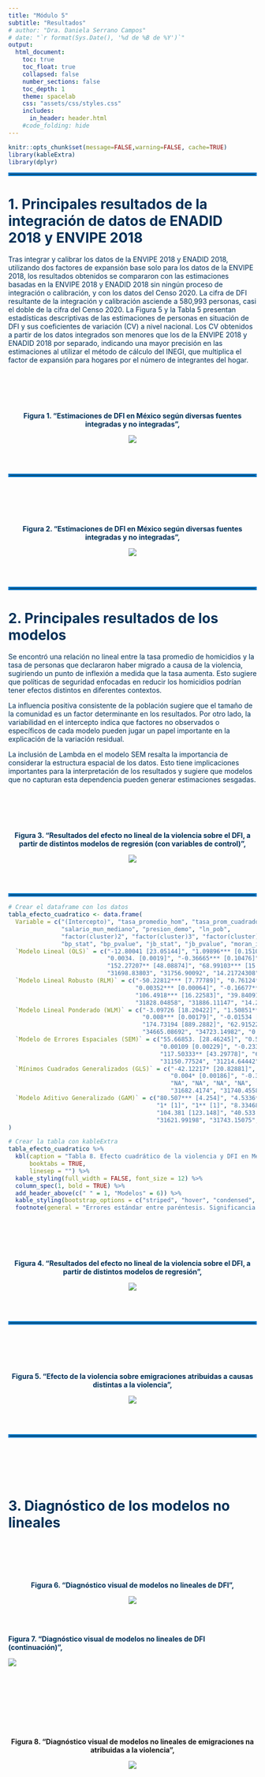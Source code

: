 ```yaml
---
title: "Módulo 5"
subtitle: "Resultados"
# author: "Dra. Daniela Serrano Campos"
# date: "`r format(Sys.Date(), '%d de %B de %Y')`"
output:
  html_document:
    toc: true
    toc_float: true
    collapsed: false
    number_sections: false
    toc_depth: 1
    theme: spacelab
    css: "assets/css/styles.css"
    includes:
      in_header: header.html
    #code_folding: hide
---
```

<style type="text/css">
.navbar {
  background-color: #0077C8 !important; /* Cambia este valor para ajustar el color del cintillo */
  border-color: #0077C8 !important; /* Opcional: cambia también el color del borde si es necesario */
}


TOC {
  color: #0077C8; 
}

.list-group-item.active, .list-group-item.active:focus, .list-group-item.active:hover {
    z-index: 2;
    color: #003057;
    background-color: #0077C8;
    border-color: #0077C8;
}

hr.cintillo {
  border: 3px solid #0077C8; /* Color y grosor del cintillo */
  margin: 20px 0; /* Espaciado arriba y abajo del cintillo */
}
</style>

<div style="color: #003057;">

```r
knitr::opts_chunk$set(message=FALSE,warning=FALSE, cache=TRUE)
library(kableExtra)
library(dplyr)
```
<hr style="border: 3px solid#0077C8;" />

# 1. Principales resultados de la integración de datos de ENADID 2018 y ENVIPE 2018


Tras integrar y calibrar los datos de la ENVIPE 2018 y ENADID 2018, utilizando dos factores de expansión base solo para los datos de la ENVIPE 2018, los resultados obtenidos se compararon con las estimaciones basadas en la ENVIPE 2018 y ENADID 2018 sin ningún proceso de integración o calibración, y con los datos del Censo 2020. La cifra de DFI resultante de la integración y calibración asciende a 580,993 personas, casi el doble de la cifra del Censo 2020.
La Figura 5 y la Tabla 5 presentan estadísticas descriptivas de las estimaciones de personas en situación de DFI y sus coeficientes de variación (CV) a nivel nacional. Los CV obtenidos a partir de los datos integrados son menores que los de la ENVIPE 2018 y ENADID 2018 por separado, indicando una mayor precisión en las estimaciones al utilizar el método de cálculo del INEGI, que multiplica el factor de expansión para hogares por el número de integrantes del hogar.

<br><br>
<br><br>
<div style="text-align: center;">
  <p><strong>Figura 1. "Estimaciones de DFI en México según diversas fuentes integradas y no integradas",</strong></p>
  ![](imagenes/grafica_estimaciones_dfi2.png) 
  
</div>

  
<br><br>
<hr style="border: 3px solid#0077C8;" />


<br><br>
<br><br>
<div style="text-align: center;">
  <p><strong>Figura 2. "Estimaciones de DFI en México según diversas fuentes integradas y no integradas",</strong></p>
  ![](imagenes/grafica_coeficientes_variacion2.png) 
  
</div>

  
<br><br>
<hr style="border: 3px solid#0077C8;" />


# 2. Principales resultados de los modelos


Se encontró una relación no lineal entre la tasa promedio de homicidios y la tasa de personas que declararon haber migrado a causa de la violencia, sugiriendo un punto de inflexión a medida que la tasa aumenta. Esto sugiere que políticas de seguridad enfocadas en reducir los homicidios podrían tener efectos distintos en diferentes contextos.

La influencia positiva consistente de la población sugiere que el tamaño de la comunidad es un factor determinante en los resultados. Por otro lado, la variabilidad en el intercepto indica que factores no observados o específicos de cada modelo pueden jugar un papel importante en la explicación de la variación residual.

La inclusión de Lambda en el modelo SEM resalta la importancia de considerar la estructura espacial de los datos. Esto tiene implicaciones importantes para la interpretación de los resultados y sugiere que modelos que no capturan esta dependencia pueden generar estimaciones sesgadas.


<br><br>
<br><br>
<div style="text-align: center;">
  <p><strong>Figura 3. "Resultados del efecto no lineal de la violencia sobre el DFI, a partir de distintos modelos de regresión (con variables de control)",</strong></p>
  ![](imagenes/coefplot_modelos_cuadratico_facet_controles.png) 
  
</div>

  
<br><br>
<hr style="border: 3px solid#0077C8;" />


```r

# Crear el dataframe con los datos
tabla_efecto_cuadratico <- data.frame(
  Variable = c("(Intercepto)", "tasa_promedio_hom", "tasa_prom_cuadrado", 
               "salario_mun_mediano", "presion_demo", "ln_pob", 
               "factor(cluster)2", "factor(cluster)3", "factor(cluster)4", "lambda", "aic", "bic", 
               "bp_stat", "bp_pvalue", "jb_stat", "jb_pvalue", "moran_i", "moran_p", "indice de condicion"),
  `Modelo Lineal (OLS)` = c("-12.80041 [23.05144]", "1.09896*** [0.15108]", "-0.00051*** [0.00008]", 
                            "0.0034. [0.0019]", "-0.36665*** [0.10476]", "11.52312*** [2.77471]", 
                            "152.27207** [48.08874]", "68.99103*** [15.56738]", "82.98724** [26.14819]", "NA", 
                            "31698.83803", "31756.90092", "14.21724308", "0.076275852", "367775.2295", "0", "NA", "NA", "21.77"),
  `Modelo Lineal Robusto (RLM)` = c("-50.22812*** [7.77789]", "0.76124*** [0.05098]", "-0.00035*** [0.00003]", 
                                    "0.00352*** [0.00064]", "-0.16677*** [0.03535]", "10.23642*** [0.93623]", 
                                    "106.4918*** [16.22583]", "39.84091*** [5.25266]", "54.70832*** [8.82277]", "NA", 
                                    "31828.04858", "31886.11147", "14.21724308", "0.076275852", "359061.7597", "0", "NA", "NA", "21.77"),
  `Modelo Lineal Ponderado (WLM)` = c("-3.09726 [18.20422]", "1.50851*** [0.32374]", "-0.0007*** [0.00016]", 
                                      "0.008*** [0.00179]", "-0.01534 [0.11152]", "4.24538 [3.00555]", 
                                      "174.73194 [889.2882]", "62.91522 [92.7205]", "98.22413 [300.39051]", "NA", 
                                      "34665.08692", "34723.14982", "0.013807732", "1", "355806.6715", "0", "NA", "NA", "21.77"),
  `Modelo de Errores Espaciales (SEM)` = c("55.66853. [28.46245]", "0.56376*** [0.13328]", "-0.00027*** [0.00007]", 
                                           "0.00109 [0.00229]", "-0.23352. [0.12074]", "4.12048 [3.03994]", 
                                           "117.50333** [43.29778]", "69.69731*** [13.86591]", "86.99591*** [23.61548]", "0.58241*** [0.02134]", 
                                           "31150.77524", "31214.64442", "7.1917", "0.5161", "493931", "0", "-0.010337535", "0.799148798", "21.77"),
  `Mínimos Cuadrados Generalizados (GLS)` = c("-42.12217* [20.82881]", "1.44722*** [0.1661]", "-0.00068*** [0.00008]", 
                                              "0.004* [0.00186]", "-0.34873*** [0.10103]", "14.31234*** [2.47511]", 
                                              "NA", "NA", "NA", "NA", 
                                              "31682.4174", "31740.45583", "1.7036", "0.9888", "340855.8264", "0", "NA", "NA", "21.77"),
  `Modelo Aditivo Generalizado (GAM)` = c("80.507*** [4.254]", "4.5336*** [5.43214]", "0.99853** [0.99846]", 
                                          "1* [1]", "1** [1]", "8.33468*** [8.88202]", 
                                          "104.381 [123.148]", "40.533 [32.806]", "-1.525 [65.761]", "NA", 
                                          "31621.99198", "31743.15075", "14.21724308", "0.076275852", "376380.7126", "0", "NA", "NA", "21.77")
)

# Crear la tabla con kableExtra
tabla_efecto_cuadratico %>%
  kbl(caption = "Tabla 8. Efecto cuadrático de la violencia y DFI en México, 2015-2019", 
      booktabs = TRUE, 
      linesep = "") %>%
  kable_styling(full_width = FALSE, font_size = 12) %>%
  column_spec(1, bold = TRUE) %>%
  add_header_above(c(" " = 1, "Modelos" = 6)) %>%
  kable_styling(bootstrap_options = c("striped", "hover", "condensed", "responsive")) %>%
  footnote(general = "Errores estándar entre paréntesis. Significancia estadística: *p < 0.1, **p < 0.05, ***p < 0.01")

```


<br><br>
<br><br>
<div style="text-align: center;">
  <p><strong>Figura 4. "Resultados del efecto no lineal de la violencia sobre el DFI, a partir de distintos modelos de regresión",</strong></p>
  ![](imagenes/coefplot_modelos_cuadratico_facet_SIN_controles.png) 
  
</div>

  
<br><br>
<hr style="border: 3px solid#0077C8;" />

<br><br>
<br><br>
<div style="text-align: center;">
  <p><strong>Figura 5. "Efecto de la violencia sobre emigraciones atribuidas a causas distintas a la violencia",</strong></p>
  ![](imagenes/coefplot_emigraciones_modelos_SEM.png) 
  
</div>

  
<br><br>
<hr style="border: 3px solid#0077C8;" />
<br><br>
<br><br>

# 3. Diagnóstico de los modelos no lineales


<br><br>
<br><br>
<div style="text-align: center;">
  <p><strong>Figura 6. "Diagnóstico visual de modelos no lineales de DFI",</strong></p>
  ![](imagenes/diagnostico_modelos_combinado.png) 
  
</div>

  
<br><br>

  <p><strong>Figura 7. "Diagnóstico visual de modelos no lineales de DFI (continuación)",</strong></p>
  ![](imagenes/diagnostico_modelos_combinado_SAR_GLS.png) 
  
</div>

  
<br><br>

</div>

  
<br><br>
<br><br>
<div style="text-align: center;">
  <p><strong>Figura 8. "Diagnóstico visual de modelos no lineales de emigraciones na atribuidas a la violencia",</strong></p>
  ![](imagenes/diagnostico_modelos_emigraciones.png) 
  
</div>

  
<br><br>